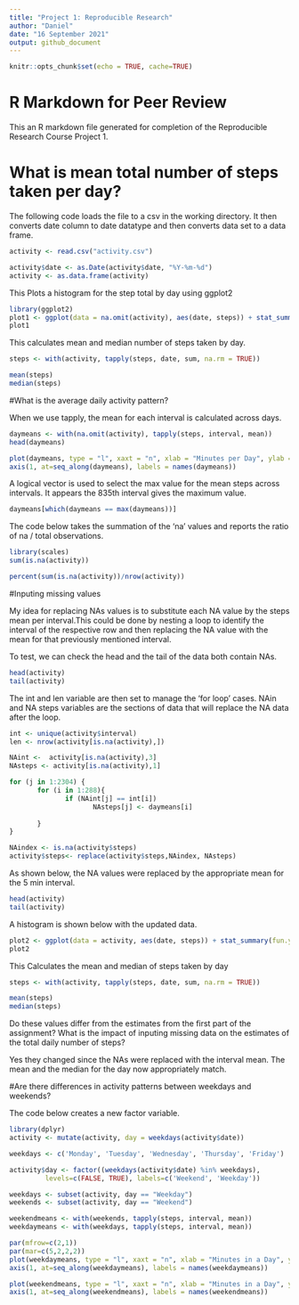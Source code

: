 ```yaml
---
title: "Project 1: Reproducible Research"
author: "Daniel"
date: "16 September 2021"
output: github_document
---
```


```r
knitr::opts_chunk$set(echo = TRUE, cache=TRUE)
```

# R Markdown for Peer Review

This an R markdown file generated for completion of the Reproducible Research Course Project 1. 

# What is mean total number of steps taken per day?

The following code loads the file to a csv in the working directory. It then converts date column to date datatype and then converts data set to a data frame. 

```r
activity <- read.csv("activity.csv")

activity$date <- as.Date(activity$date, "%Y-%m-%d")
activity <- as.data.frame(activity)
```

This Plots a histogram for the step total by day using ggplot2
```r
library(ggplot2)
plot1 <- ggplot(data = na.omit(activity), aes(date, steps)) + stat_summary(fun.y = sum, geom = "bar")
plot1
```

This calculates mean and median number of steps taken by day.
```r
steps <- with(activity, tapply(steps, date, sum, na.rm = TRUE))

mean(steps)
median(steps)
```

#What is the average daily activity pattern?

When we use tapply, the mean for each interval is calculated across days.
```r
daymeans <- with(na.omit(activity), tapply(steps, interval, mean))
head(daymeans)
```

```r
plot(daymeans, type = "l", xaxt = "n", xlab = "Minutes per Day", ylab = "Avg Steps")
axis(1, at=seq_along(daymeans), labels = names(daymeans))
```

A logical vector is used to select the max value for the mean steps across intervals. It appears the 835th interval gives the maximum value. 
```r
daymeans[which(daymeans == max(daymeans))]
```

The code below takes the summation of the 'na' values and reports the ratio of na / total observations.

```r
library(scales)
sum(is.na(activity))

percent(sum(is.na(activity))/nrow(activity))
```

#Inputing missing values

My idea for replacing NAs values is to substitute each NA value by the steps mean per interval.This could be done by nesting a loop to identify the interval of the respective row and then replacing the NA value with the mean for that previously mentioned interval.

To test, we can check the head and the tail of the data both contain NAs.
```r
head(activity)
tail(activity)
```

The int and len variable are then set to manage the 'for loop' cases. NAin and NA steps variables are the sections of data that will replace the NA data after the loop.

```r
int <- unique(activity$interval)
len <- nrow(activity[is.na(activity),])

NAint <-  activity[is.na(activity),3]
NAsteps <- activity[is.na(activity),1]

for (j in 1:2304) {
       for (i in 1:288){
              if (NAint[j] == int[i])
                     NAsteps[j] <- daymeans[i]
       
       }
}

NAindex <- is.na(activity$steps)
activity$steps<- replace(activity$steps,NAindex, NAsteps)
```

As shown below, the NA values were replaced by the appropriate mean for the 5 min interval.


```r
head(activity)
tail(activity)
```

A histogram is shown below with the updated data.
```r
plot2 <- ggplot(data = activity, aes(date, steps)) + stat_summary(fun.y = sum, geom = "bar")
plot2
```


This Calculates the mean and median of steps taken by day
```r
steps <- with(activity, tapply(steps, date, sum, na.rm = TRUE))

mean(steps)
median(steps)
```
Do these values differ from the estimates from the first part of the assignment? What is the impact of inputing missing data on the estimates of the total daily number of steps?

Yes they changed since the NAs were replaced with the interval mean. The mean and the median for the day now appropriately match.

#Are there differences in activity patterns between weekdays and weekends?

The code below creates a new factor variable.

```R
library(dplyr)
activity <- mutate(activity, day = weekdays(activity$date))

weekdays <- c('Monday', 'Tuesday', 'Wednesday', 'Thursday', 'Friday')

activity$day <- factor((weekdays(activity$date) %in% weekdays), 
         levels=c(FALSE, TRUE), labels=c('Weekend', 'Weekday'))
```

```r
weekdays <- subset(activity, day == "Weekday")
weekends <- subset(activity, day == "Weekend")

weekendmeans <- with(weekends, tapply(steps, interval, mean))
weekdaymeans <- with(weekdays, tapply(steps, interval, mean))
```

```r
par(mfrow=c(2,1))
par(mar=c(5,2,2,2))
plot(weekdaymeans, type = "l", xaxt = "n", xlab = "Minutes in a Day", ylab = "Average Steps")
axis(1, at=seq_along(weekdaymeans), labels = names(weekdaymeans))

plot(weekendmeans, type = "l", xaxt = "n", xlab = "Minutes in a Day", ylab = "Average Steps")
axis(1, at=seq_along(weekendmeans), labels = names(weekendmeans))
```